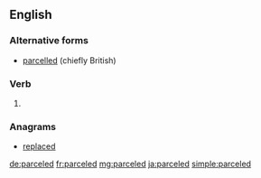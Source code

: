 ==English==

===Alternative forms===
* [[parcelled]] (chiefly British)

===Verb===
{{head|en|verb form}}

# {{en-past of|parcel}}

===Anagrams===
* [[replaced#English|replaced]]

[[de:parceled]]
[[fr:parceled]]
[[mg:parceled]]
[[ja:parceled]]
[[simple:parceled]]